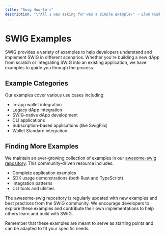 ```yaml
---
title: "Swig How-to's"
description: "\"All I was asking for was a simple example\" - Elon Musk on Swig(probably)"
---
```


# SWIG Examples

SWIG provides a variety of examples to help developers understand and implement SWIG in different scenarios. Whether you're building a new dApp from scratch or integrating SWIG into an existing application, we have examples to guide you through the process.

## Example Categories

Our examples cover various use cases including:

- In-app wallet integration
- Legacy dApp integration
- SWIG-native dApp development
- CLI applications
- Subscription-based applications (like SwigFlix)
- Wallet Standard integration

## Finding More Examples

We maintain an ever-growing collection of examples in our [awesome-swig repository](https://github.com/anagrambuild/awesome-swig). This community-driven resource includes:

- Complete application examples
- SDK usage demonstrations (both Rust and TypeScript)
- Integration patterns
- CLI tools and utilities

The awesome-swig repository is regularly updated with new examples and best practices from the SWIG community. We encourage developers to explore these examples and contribute their own implementations to help others learn and build with SWIG.

Remember that these examples are meant to serve as starting points and can be adapted to fit your specific needs.

